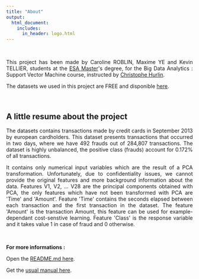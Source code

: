 ```yaml
---
title: "About"
output:
  html_document:
    includes:
      in_header: logo.html
---
```


&nbsp;

<p style="text-align:justify";>This project has been made by Caroline ROBLIN, Maxime YE and Kevin TELLIER, students at the <a href="https://www.univ-orleans.fr/deg/masters/ESA/" title="ESA Master" target="_blank"> ESA Master</a>'s degree, for the Big Data Analytics : Support Vector Machine course, instructed by <a href="https://sites.google.com/view/christophe-hurlin/home?authuser=0" title="Christophe Hurlin" target="_blank">Christophe Hurlin</a>.</p>

<p style="text-align:justify";>The datasets we used in this project are FREE and disponible <a href="https://www.kaggle.com/mlg-ulb/creditcardfraud" title="here" target="_blank">here</a>.</p>


&nbsp;

## <strong>A little resume about the project</strong>

<p style="text-align:justify";>The datasets contains transactions made by credit cards in September 2013 by european cardholders. This dataset presents transactions that occurred in two days, where we have 492 frauds out of 284,807 transactions. The dataset is highly unbalanced, the positive class (frauds) account for 0.172% of all transactions.</p>

<p style="text-align:justify";>It contains only numerical input variables which are the result of a PCA transformation. Unfortunately, due to confidentiality issues, we cannot provide the original features and more background information about the data. Features V1, V2, ... V28 are the principal components obtained with PCA, the only features which have not been transformed with PCA are 'Time' and 'Amount'. Feature 'Time' contains the seconds elapsed between each transaction and the first transaction in the dataset. The feature 'Amount' is the transaction Amount, this feature can be used for example-dependant cost-senstive learning. Feature 'Class' is the response variable and it takes value 1 in case of fraud and 0 otherwise.</p>

&nbsp;

<strong>For more informations :</strong>

Open the <a href="https://github.com/maximeye/projetSVM/blob/master/README.md" title="README.md here" target="_blank">README.md here</a>. 

Get the <a href="https://www.dropbox.com/s/njaxrlmk93eayc3/User%20Manual%20-%20Roblin%20-%20Tellier%20-%20YE.html?dl=1" title="usual manual here" target="_blank">usual manual here</a>.

&nbsp;
